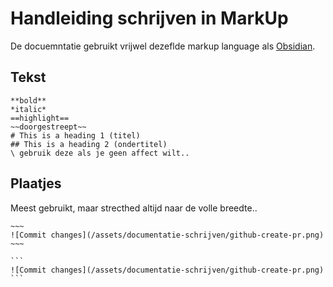 # Handleiding schrijven in MarkUp

De docuemntatie gebruikt vrijwel dezeflde markup language als [Obsidian](https://guides.github.com/features/mastering-markdown/).

## Tekst

```
**bold**
*italic*
==highlight==
~~doorgestreept~~
# This is a heading 1 (titel)
## This is a heading 2 (ondertitel)
\ gebruik deze als je geen affect wilt..
```

## Plaatjes
Meest gebruikt, maar strecthed altijd naar de volle breedte..

```
~~~
![Commit changes](/assets/documentatie-schrijven/github-create-pr.png)
~~~
```

~~~
```
![Commit changes](/assets/documentatie-schrijven/github-create-pr.png)
```
~~~
